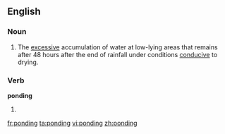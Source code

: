 ==English==

===Noun===
{{en-noun|-|s}}

# {{context|construction}} The [[excessive]] accumulation of water at low-lying areas that remains after 48 hours after the end of rainfall under conditions [[conducive]] to drying.

===Verb===
'''ponding'''

# {{present participle of|pond}}

[[fr:ponding]]
[[ta:ponding]]
[[vi:ponding]]
[[zh:ponding]]